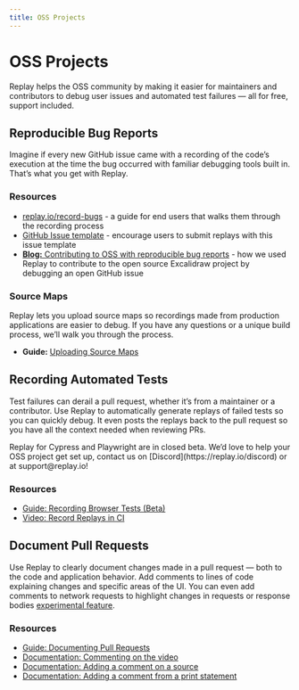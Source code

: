 ```yaml
---
title: OSS Projects
---
```


# OSS Projects

Replay helps the OSS community by making it easier for maintainers and contributors to debug user issues and automated test failures — all for free, support included.

## Reproducible Bug Reports

Imagine if every new GitHub issue came with a recording of the code’s execution at the time the bug occurred with familiar debugging tools built in. That’s what you get with Replay. 

### Resources

- [replay.io/record-bugs](http://replay.io/record-bugs) - a guide for end users that walks them through the recording process
- [GitHub Issue template](https://github.com/replayio/devtools/blob/master/.github/ISSUE_TEMPLATE/bug_report.md) - encourage users to submit replays with this issue template
- [**Blog:** Contributing to OSS with reproducible bug reports](https://medium.com/replay-io/contributing-to-oss-with-reproducible-bug-reports-7fd4b22130b1) - how we used Replay to contribute to the open source Excalidraw project by debugging an open GitHub issue

### Source Maps

Replay lets you upload source maps so recordings made from production applications are easier to debug. If you have any questions or a unique build process, we’ll walk you through the process.

- **Guide:** [Uploading Source Maps](/getting-started/teams-admin/uploading-source-maps)

## Recording Automated Tests

Test failures can derail a pull request, whether it’s from a maintainer or a contributor. Use Replay to automatically generate replays of failed tests so you can quickly debug. It even posts the replays back to the pull request so you have all the context needed when reviewing PRs.

<Callout type="info" emoji="👉">
Replay for Cypress and Playwright are in closed beta. We’d love to help your OSS project get set up, contact us on [Discord](https://replay.io/discord) or at support@replay.io!

</Callout>

### Resources

- [Guide: Recording Browser Tests (Beta)](/test-suites)
- [Video: Record Replays in CI](https://www.twitch.tv/videos/1447996415)

## Document Pull Requests

Use Replay to clearly document changes made in a pull request — both to the code and application behavior. Add comments to lines of code explaining changes and specific areas of the UI. You can even add comments to network requests to highlight changes in requests or response bodies [experimental feature](/resources/get-help/experimental-features).

### Resources

- [Guide: Documenting Pull Requests](/learn-more/workflows/documenting-pull-requests)
- [Documentation: Commenting on the video](/reference-guide/viewer)
- [Documentation: Adding a comment on a source](/reference-guide/debugger/search)
- [Documentation: Adding a comment from a print statement](/reference-guide/debugging/print-statements)
